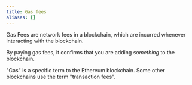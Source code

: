 ```yaml
---
title: Gas fees
aliases: []
---
```


Gas Fees are network fees in a blockchain, which are incurred whenever interacting with the blockchain.

By paying gas fees, it confirms that you are adding _something_ to the blockchain.

"Gas" is a specific term to the Ethereum blockchain. Some other blockchains use the term "transaction fees".
